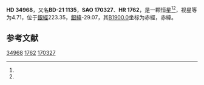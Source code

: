 {{Starbox begin
| name = HD 34968
}}
{{Starbox observe
| epoch = [[J2000.0|J2000.0]]
| constell = {{星座名待查}}<ref name=SIMBAD>{{cite web
 | url=http://simbad.u-strasbg.fr/simbad/sim-id?Ident=HR+1762
 | title =Pulsating variable Star
 | publisher=Centre de Données astronomiques de Strasbourg
 | work=SIMBAD
 | accessdate=2012-07-13}}</ref><ref name=DATA>{{cite web
 | url=http://vizier.u-strasbg.fr/viz-bin/VizieR-5?-out.add=.&-source=5050&-corr=PK=HR&-out.max=9999&HR=1762
 | title=VizieR Detailed Page
 | accessdate=2012-07-13
 | archive-date=2019-02-16
 | archive-url=https://web.archive.org/web/20190216110043/http://vizier.u-strasbg.fr/viz-bin/VizieR-5?-out.add=.&-source=5050&-corr=PK=HR&-out.max=9999&HR=1762
 | dead-url=no
 }}</ref>
| 星官 = 
| ra = {{RA|5|20|26.9}}<ref name=SIMBAD /><ref name=DATA />
| dec = {{DEC|-21|14|22}}<ref name=SIMBAD /><ref name=DATA />
| appmag_v = 4.71<ref name=SIMBAD /><ref name=DATA />
}}
{{Starbox character
| class = A0V<ref name=SIMBAD /><ref name=DATA />
| b-v = -0.05<ref name=SIMBAD /><ref name=DATA />
| u-b = -0.11<ref name=SIMBAD /><ref name=DATA />
| r-i = -0.05<ref name=SIMBAD /><ref name=DATA />
| variable = 
}}
{{Starbox astrometry
| radial_v = -0.11
| prop_mo_ra = 30
| parallax = 0.002
| p_error = 
}}
{{Starbox catalog
| names =BD-21 1135，[[SAO星表|SAO]] 170327，[[HD星表|HD]] 34968，[[HR星表|HR]] 1762}}
{{Starbox reference |Simbad=HR+1762}}
{{Starbox end}}

'''HD 34968'''，又名'''BD-21 1135'''，'''SAO 170327'''、'''HR 1762'''，是一颗恒星<ref name=SIMBAD /><ref name=DATA />，视星等为4.71，位于[[銀道座標系|銀經]]223.35，[[銀道座標系|銀緯]]-29.07，其[[B1900.0|B1900.0]]坐标为赤經{{RA|5|16|10.7}}，赤緯{{DEC|-21|-29.07|25}}。

== 参考文献 ==
{{reflist}}

{{star-stub}}

[[Category:HD和HDE天體|34968]]
[[Category:HR天體|1762]]
[[Category:SAO天體|170327]]